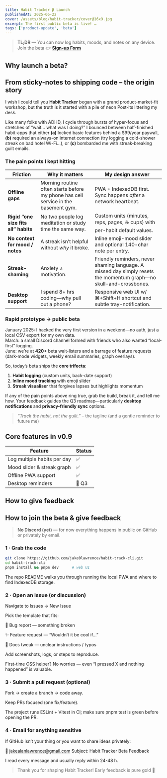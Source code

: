 ```yaml
---
title: Habit Tracker β Launch
publishedAt: 2025-06-22
cover: /assets/blog/habit-tracker/cover@16x9.jpg
excerpt: The first public beta is live! …
tags: ['product-update', 'beta']
---
```




> **TL;DR** — You can now log habits, moods, and notes on any device.  
> Join the beta 👉 **[Sign-up Form](https://jakelawrence.io/habit-beta)**

## Why launch a beta?

## From sticky-notes to shipping code – the origin story

I wish I could tell you **Habit Tracker** began with a grand product-market-fit workshop, but the truth is it started with a pile of neon Post-its littering my desk.  

Like many folks with ADHD, I cycle through bursts of hyper-focus and stretches of “wait… what was I doing?” I bounced between half-finished habit-apps that either **(a)** locked basic features behind a $99/year paywall, **(b)** required an always-on internet connection (try logging a cold-shower streak on bad hotel Wi-Fi…), or **(c)** bombarded me with streak-breaking guilt emails.

### The pain points I kept hitting

| Friction | Why it matters | My design answer |
|----------|----------------|------------------|
| **Offline gaps** | Morning routine often starts before my phone has cell service in the basement gym. | PWA + IndexedDB first. Sync happens _after_ a network heartbeat. |
| **Rigid “one size fits all” habits** | No two people log meditation or study time the same way. | Custom units (minutes, reps, pages, ☕ cups) with per-habit default values. |
| **No context for mood / notes** | A streak isn’t helpful without *why* it broke. | Inline emoji-mood slider and optional 140-char note per entry. |
| **Streak-shaming** | Anxiety ≠ motivation. | Friendly reminders, never shaming language. A missed day simply resets the momentum graph—no skull-and-crossbones. |
| **Desktop support** | I spend 8+ hrs coding—why pull out a phone? | Responsive web UI w/ ⌘+Shift+H shortcut and subtle tray-notification. |

### Rapid prototype → public beta

January 2025: I hacked the very first version in a weekend—no auth, just a local CSV export for my own data.  
March: a small Discord channel formed with friends who also wanted “local-first” logging.  
June: we’re at **420+** beta wait-listers and a barrage of feature requests (dark-mode widgets, weekly email summaries, graph overlays).

So, today’s beta ships the **core trifecta**:

1. **Habit logging** (custom units, back-date support)  
2. **Inline mood tracking** with emoji slider  
3. **Streak visualiser** that forgives lapses but highlights momentum

If any of the pain points above ring true, grab the build, break it, and tell me how. Your feedback guides the Q3 roadmap—particularly **desktop notifications** and **privacy-friendly sync** options.

> _“Track the habit, not the guilt.”_ – the tagline (and a gentle reminder to future me)

## Core features in v0.9

| Feature | Status |
|---------|--------|
| Log multiple habits per day | ✅ |
| Mood slider & streak graph   | ✅ |
| Offline PWA support          | ✅ |
| Desktop reminders            | 🚧 Q3 |

## How to give feedback

## How to join the beta & give feedback

> **No Discord (yet)** — for now everything happens in public on GitHub or privately by email.

### 1&nbsp;·&nbsp;Grab the code

```bash
git clone https://github.com/jake0lawrence/habit-track-cli.git
cd habit-track-cli
pnpm install && pnpm dev      # web UI
```
The repo README walks you through running the local PWA and where to find IndexedDB storage.

### 2 · Open an issue (or discussion)
Navigate to Issues → New Issue

Pick the template that fits:

🐛 Bug report — something broken

✨ Feature request — “Wouldn’t it be cool if…”

📝 Docs tweak — unclear instructions / typos

Add screenshots, logs, or steps to reproduce.

First-time OSS helper? No worries — even “I pressed X and nothing happened” is valuable.

### 3 · Submit a pull request (optional)
Fork → create a branch → code away.

Keep PRs focused (one fix/feature).

The project runs ESLint + Vitest in CI; make sure pnpm test is green before opening the PR.

### 4 · Email for anything sensitive
If GitHub isn’t your thing or you want to share ideas privately:

📧 jakealanlawrence@gmail.com
Subject: Habit Tracker Beta Feedback

I read every message and usually reply within 24-48 h.

> Thank you for shaping Habit Tracker! Early feedback is pure gold 💛
